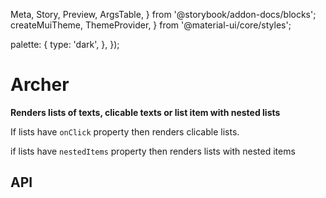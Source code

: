   Meta,
  Story,
  Preview,
  ArgsTable,
} from '@storybook/addon-docs/blocks';
  createMuiTheme,
  ThemeProvider,
} from '@material-ui/core/styles';

  palette: {
    type: 'dark',
  },
});

# Archer

**Renders lists of texts, clicable texts or list item with
nested lists**

If lists have `onClick` property then renders clicable
lists.&nbsp;

if lists have `nestedItems` property then renders lists with
nested items

<Meta title="Lists/Archer" component={Archer} />

<Preview>
  <Story name="Underline">
    <Archer
      lists={lists}
      underline
      subheader="List Items"
    />
  </Story>
</Preview>

<Preview>
  <Story name="DarkMode">
    <ThemeProvider theme={darkTheme}>
      <Paper>
        <Archer lists={lists} darkMode />
      </Paper>
    </ThemeProvider>
  </Story>
</Preview>

## API

<ArgsTable of={Archer} />
